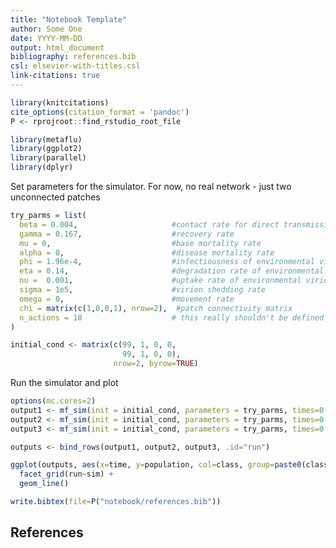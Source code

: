 ```yaml
---
title: "Notebook Template"
author: Some One
date: YYYY-MM-DD
output: html_document
bibliography: references.bib
csl: elsevier-with-titles.csl
link-citations: true
---
```


```r
library(knitcitations)
cite_options(citation_format = 'pandoc')
P <- rprojroot::find_rstudio_root_file
```

```r
library(metaflu)
library(ggplot2)
library(parallel)
library(dplyr)
```

Set parameters for the simulator.  For now, no real network - just two unconnected
patches

```r
try_parms = list(
  beta = 0.004,                     #contact rate for direct transmission
  gamma = 0.167,                    #recovery rate
  mu = 0,                           #base mortality rate
  alpha = 0,                        #disease mortality rate
  phi = 1.96e-4,                    #infectiousness of environmental virions
  eta = 0.14,                       #degradation rate of environmental virions
  nu =  0.001,                      #uptake rate of environmental virion
  sigma = 1e5,                      #virion shedding rate
  omega = 0,                        #movement rate
  chi = matrix(c(1,0,0,1), nrow=2),  #patch connectivity matrix
  n_actions = 10                    # this really shouldn't be defined here.
)

initial_cond <- matrix(c(99, 1, 0, 0,
                         99, 1, 0, 0),
                       nrow=2, byrow=TRUE)
```

Run the simulator and plot

```r
options(mc.cores=2)
output1 <- mf_sim(init = initial_cond, parameters = try_parms, times=0:1000, n_sims = 2, seed = 2, parallel = FALSE)
output2 <- mf_sim(init = initial_cond, parameters = try_parms, times=0:1000, n_sims = 2, seed = 2, parallel = TRUE)
output3 <- mf_sim(init = initial_cond, parameters = try_parms, times=0:1000, n_sims = 2, parallel = TRUE)

outputs <- bind_rows(output1, output2, output3, .id="run")

ggplot(outputs, aes(x=time, y=population, col=class, group=paste0(class, patch))) +
  facet_grid(run~sim) +
  geom_line()
```



```r
write.bibtex(file=P("notebook/references.bib"))
```

## References

<div id="refs"></div>
